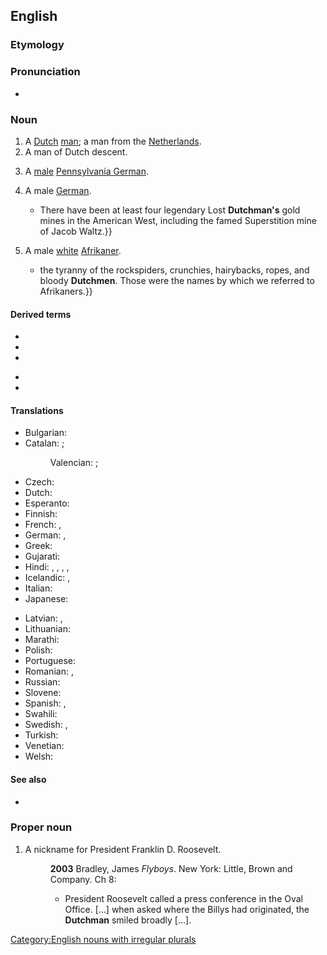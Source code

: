 {{also|dutchman}}
==English==

===Etymology===
{{suffix|en|Dutch|man}}

===Pronunciation===
* {{IPA|en|/ˈdʌtʃmən/}}

===Noun===
{{en-noun|Dutchmen}}

# A [[Dutch]] [[man]]; a man from the [[Netherlands]].
# A man of Dutch descent.
# {{lb|en|US}} A [[male]] [[Pennsylvania German]].
# {{lb|en|archaic|or|dated}} A male [[German]].
#* {{quote-text|en|year=1974|author=Robert Blair|title=Tales of the Superstitions: The Origins of the Lost Dutchman's Legend|page=|passage={{...}}There have been at least four legendary Lost '''Dutchman's''' gold mines in the American West, including the famed Superstition mine of Jacob Waltz.}}
# {{lb|en|South Africa|derogatory|offensive|ethnic slur}} A male [[white]] [[Afrikaner]].
#* {{quote-text|en|year=1990|author=Rian Malan|title=My Traitor's Heart: Blood and Bad Dreams|page=54|passage={{...}}the tyranny of the rockspiders, crunchies, hairybacks, ropes, and bloody '''Dutchmen'''. Those were the names by which we referred to Afrikaners.}}

====Derived terms====
{{der-top}}
* {{l|en|Dutchman's breeches}}
* {{l|en|Dutchman's laudanum}}
* {{l|en|Dutchman's pipe}}
{{der-mid}}
* {{l|en|Flying Dutchman}}
* {{l|en|I'm a Dutchman}}
{{der-bottom}}

====Translations====
{{trans-top|a Dutch man}}
* Bulgarian: {{t|bg|хола́ндец|m}}
* Catalan: {{t+|ca|neerlandès|m}}; {{qualifier|dated}} {{t+|ca|holandès|m}}
*: Valencian: {{t+|ca|neerlandés|m}}; {{qualifier|dated}} {{t+|ca|holandés|m}}
* Czech: {{t+|cs|Nizozemec|m}}
* Dutch: {{t+|nl|Nederlander|m}}
* Esperanto: {{t|eo|nederlandano}}
* Finnish: {{t|fi|[[hollantilainen|hollantilais]][[mies]]}}
* French: {{t+|fr|Néerlandais|m}}, {{t+|fr|Hollandais|m}}
* German: {{t+|de|Niederländer|m}}, {{t+|de|Holländer|m}}
* Greek: {{t+|el|Ολλανδός|m}}
* Gujarati: {{t|gu|વલંદો|m}}
* Hindi: {{t|hi|ओलंदेज़|m}} {{qualifier|dated}}, {{t|hi|ओलन्देज़|m}}, {{t+|hi|ओलंदेज|m}}, {{t+|hi|ओलन्देज|m}}, {{t+|hi|डच|m}}
* Icelandic: {{t|is|Hollendingur|m}}, {{t|is|Niðurlendingur|m}}
* Italian: {{t+|it|olandese|m|f}}
* Japanese: {{t+|ja|オランダ人|tr=orandajin}}
{{trans-mid}}
* Latvian: {{t|lv|holandietis|m}}, {{t|lv|nīderlandietis|m}}
* Lithuanian: {{t+|lt|olandas|m}}
* Marathi: {{t|mr|वलंदेज|m}} {{qualifier|historical}}
* Polish: {{t+|pl|Holender|m}}
* Portuguese: {{t+|pt|holandês|m}}
* Romanian: {{t+|ro|olandez|m}}, {{t+|ro|olandezi|m-p}}
* Russian: {{t+|ru|нидерла́ндец|m}}
* Slovene: {{t+|sl|Nizozémec|m}}
* Spanish: {{t+|es|holandés|m}}, {{t+|es|neerlandés|m}}
* Swahili: {{t+|sw|Mholanzi}}
* Swedish: {{t+|sv|nederländare}}, {{t+|sv|holländare}}
* Turkish: {{t+|tr|Hollandalı}}
* Venetian: {{t+|vec|nederlandexe|m|f}}
* Welsh: {{t+|cy|Iseldirwr|m}}
{{trans-bottom}}

====See also====
* {{l|en|Dutchwoman}}

===Proper noun===
{{en-proper noun}}

# {{lb|en|US}} A nickname for President Franklin D. Roosevelt.
#: '''2003''' Bradley, James ''Flyboys''. New York: Little, Brown and Company. Ch 8:
#:* President Roosevelt called a press conference in the Oval Office. [...] when asked where the Billys had originated, the '''Dutchman''' smiled broadly [...].

[[Category:English nouns with irregular plurals]]